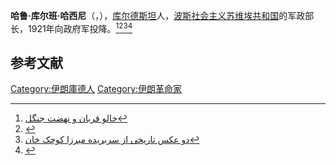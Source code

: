 '''哈鲁·库尔班·哈西尼'''（{{lang-fa|'''خالو قربان هرسینی'''}}，{{bd|1250年|？月？日|1301年|？月？日|catIdx=K}}），[[库尔德斯坦|库尔德斯坦]]人，[[波斯社会主义苏维埃共和国|波斯社会主义苏维埃共和国]]的军政部长，1921年向政府军投降。<ref>[https://vista.ir/m/a/sas6a/%D8%AE%D8%A7%D9%84%D9%88-%D9%82%D8%B1%D8%A8%D8%A7%D9%86-%D9%88-%D9%86%D9%87%D8%B6%D8%AA-%D8%AC%D9%86%DA%AF%D9%84 خالو قربان و نهضت جنگل]</ref><ref>{{Cite web |url=https://www.parsine.com/fa/news/47621/%DA%86%D9%87-%DA%A9%D8%B3%DB%8C-%D8%A8%D8%A7%D8%B9%D8%AB-%D8%B4%DA%A9%D8%B3%D8%AA-%D9%86%D9%87%D8%B6%D8%AA-%D8%AC%D9%86%DA%AF%D9%84-%D8%B4%D8%AF |title=چه کسی باعث شکست نهضت جنگل شد؟ |accessdate=2020-09-16 |archive-date=2017-07-04 |archive-url=https://web.archive.org/web/20170704225202/http://www.parsine.com/fa/news/47621/%DA%86%D9%87-%DA%A9%D8%B3%DB%8C-%D8%A8%D8%A7%D8%B9%D8%AB-%D8%B4%DA%A9%D8%B3%D8%AA-%D9%86%D9%87%D8%B6%D8%AA-%D8%AC%D9%86%DA%AF%D9%84-%D8%B4%D8%AF |dead-url=no }}</ref><ref>[https://www.afkarnews.com/%D8%A8%D8%AE%D8%B4-%D8%B3%DB%8C%D8%A7%D8%B3%DB%8C-3/418500-%D8%AF%D9%88-%D8%B9%DA%A9%D8%B3-%D8%AA%D8%A7%D8%B1%DB%8C%D8%AE%DB%8C-%D8%A7%D8%B2-%D8%B3%D8%B1%D8%A8%D8%B1%DB%8C%D8%AF%D9%87-%D9%85%DB%8C%D8%B1%D8%B2%D8%A7-%DA%A9%D9%88%DA%86%DA%A9-%D8%AE%D8%A7%D9%86 دو عکس تاریخی از سربریده میرزا کوچک خان]</ref><ref>{{Cite web |url=http://www.rangeiman.ir/99/%D8%AE%D8%A7%D9%84%D9%88-%D9%82%D8%B1%D8%A8%D8%A7%D9%86/ |title=خالو قربان - رنگ ایمان |accessdate=2020-09-16 |archive-date=2020-09-16 |archive-url=https://web.archive.org/web/20200916190301/http://www.rangeiman.ir/99/%D8%AE%D8%A7%D9%84%D9%88-%D9%82%D8%B1%D8%A8%D8%A7%D9%86/ |dead-url=no }}</ref>

== 参考文献 ==
{{Reflist}}

[[Category:伊朗庫德人|Category:伊朗庫德人]]
[[Category:伊朗革命家|Category:伊朗革命家]]
